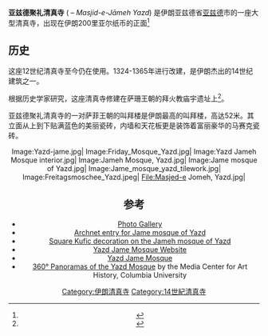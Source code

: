 {{Infobox religious building
|image= Masjed-e Jomeh, Yazd.jpg
|caption= مسجد جامع یزد
|building_name= 亚兹德聚礼清真寺
|location= {{flagicon|Iran}}伊朗亚兹德
|geo= {{coord|31|54|5|N|54|22|7|E|region:IR_type:landmark|display=inline,title}}
|province= 亚兹德省
|architecture_type= 清真寺
|year_completed=14世纪
|dome_quantity=2
|minaret_quantity=2
|minaret_height=
}}
'''亚兹德聚礼清真寺''' ({{lang-fa|مسجد جامع یزد}} – ''Masjid-e-Jāmeh Yazd'') 是伊朗亚兹德省[[亚兹德|亚兹德]]市的一座大型清真寺，出现在伊朗200里亚尔纸币的正面<ref>{{cite web |url=http://www.cbi.ir/page/1977.aspx |title=200 Rials |work=Central Bank of the Islamic Republic of Iran |accessdate=24 March 2009 |archive-date=2016-04-06 |archive-url=https://web.archive.org/web/20160406015654/http://www.cbi.ir/page/1977.aspx |dead-url=no }}</ref>

==历史==
这座12世纪清真寺至今仍在使用。1324-1365年进行改建，是伊朗杰出的14世纪建筑之一。

根据历史学家研究，这座清真寺修建在萨珊王朝的拜火教庙宇遗址上<ref>{{cite book |title=Yazd, A paradise in Kavir|last=Dehghan|first=Mohammad Hossein|year=2011|publisher=Yazda Pblication}}</ref>。

亚兹德聚礼清真寺的一对萨菲王朝的叫拜楼是伊朗最高的叫拜楼，高达52米。其立面从上到下贴满蓝色的美丽瓷砖，内墙和天花板更是装饰着富丽豪华的马赛克瓷砖。

<center>
<gallery>
<center>
Image:Yazd-jame.jpg|
Image:Friday_Mosque_Yazd.jpg|
Image:Yazd Jameh Mosque interior.jpg|
Image:Jameh Mosque, Yazd.jpg|
Image:Jame mosque of Yazd.jpg|
Image:Jame_mosque_yazd_tilework.jpg|
Image:Freitagsmoschee_Yazd.jpeg|
File:Masjed-e Jomeh, Yazd.jpg|
</gallery>
</center>

==参考==
{{Reflist}}
*[http://www.pbase.com/bmcmorrow/yazdmosque Photo Gallery]{{Wayback|url=http://www.pbase.com/bmcmorrow/yazdmosque |date=20161117130845 }}
*[https://web.archive.org/web/20070212201944/http://archnet.org/library/sites/one-site.tcl?site_id=2418 Archnet entry for Jame mosque of Yazd]
*[http://www.kufic.info/architecture/yazd/yazdmirhab.htm Square Kufic decoration on the Jameh mosque of Yazd]{{Wayback|url=http://www.kufic.info/architecture/yazd/yazdmirhab.htm |date=20200505145513 }}
*[http://mosque.mihanblog.com Yazd Jame Mosque Website]{{Wayback|url=http://mosque.mihanblog.com/ |date=20200924104724 }}
*[http://www.ghoolabad.com/index2.asp?id=22 Yazd Jame Mosque]{{Wayback|url=http://www.ghoolabad.com/index2.asp?id=22 |date=20201024031343 }}
*[http://learn.columbia.edu/360/yazd_360/ 360° Panoramas of the Yazd Mosque]{{Wayback|url=http://learn.columbia.edu/360/yazd_360/ |date=20171101170233 }} by the Media Center for Art History, Columbia University

[[Category:伊朗清真寺|Category:伊朗清真寺]]
[[Category:14世紀清真寺|Category:14世紀清真寺]]